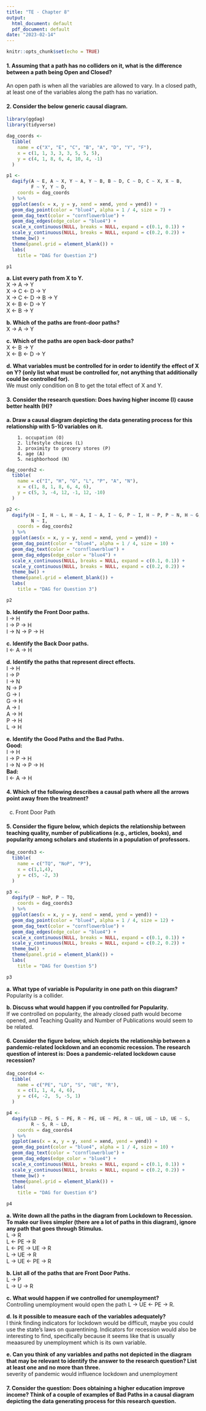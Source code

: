 ```yaml
---
title: "TE - Chapter 8"
output:
  html_document: default
  pdf_document: default
date: "2023-02-14"
---
```


```r
knitr::opts_chunk$set(echo = TRUE)
```

#### **1. Assuming that a path has no colliders on it, what is the difference between a path being Open and Closed?**

An open path is when all the variables are allowed to vary. In a closed path, at least one of the variables along the path has no variation.\

#### **2. Consider the below generic causal diagram.**

```r
library(ggdag)
library(tidyverse)

dag_coords <-
  tibble(
    name = c("X", "E", "C", "B", "A", "D", "Y", "F"),
    x = c(1, 1, 3, 3, 3, 5, 5, 5),
    y = c(4, 1, 8, 6, 4, 10, 4, -1)
  )

p1 <-
  dagify(A ~ E, A ~ X, Y ~ A, Y ~ B, B ~ D, C ~ D, C ~ X, X ~ B,
         F ~ Y, Y ~ D,
    coords = dag_coords
  ) %>%
  ggplot(aes(x = x, y = y, xend = xend, yend = yend)) +
  geom_dag_point(color = "blue4", alpha = 1 / 4, size = 7) +
  geom_dag_text(color = "cornflowerblue") +
  geom_dag_edges(edge_color = "blue4") +
  scale_x_continuous(NULL, breaks = NULL, expand = c(0.1, 0.1)) +
  scale_y_continuous(NULL, breaks = NULL, expand = c(0.2, 0.2)) +
  theme_bw() +
  theme(panel.grid = element_blank()) +
  labs(
    title = "DAG for Question 2")

p1
```

**a.  List every path from X to Y.**\
          X  -> A -> Y\
          X -> C <- D -> Y\
          X -> C <- D -> B -> Y\
          X <- B <- D -> Y\
          X <- B -> Y\
          
**b.  Which of the paths are front-door paths?**\
          X -> A -> Y\
            
**c.  Which of the paths are open back-door paths?**\
          X <- B -> Y\
          X <- B <- D -> Y\
          
**d.  What variables must be controlled for in order to identify the effect of X on Y? (only list what must be controlled for, not anything that additionally could be controlled for).**\
          We must only condition on B to get the total effect of X and Y.\

#### **3. Consider the research question: Does having higher income (I) cause better health (H)?**\

**a.  Draw a causal diagram depicting the data generating process for this relationship with 5-10 variables on it. **\
      
        1. occupation (O)
        2. lifestyle choices (L)
        3. proximity to grocery stores (P)
        4. age (A)
        5. neighborhood (N)

```r
dag_coords2 <-
  tibble(
    name = c("I", "H", "G", "L", "P", "A", "N"),
    x = c(1, 8, 1, 8, 6, 4, 6),
    y = c(5, 3, -4, 12, -1, 12, -10)
  )

p2 <-
  dagify(H ~ I, H ~ L, H ~ A, I ~ A, I ~ G, P ~ I, H ~ P, P ~ N, H ~ G,
         N ~ I, 
    coords = dag_coords2
  ) %>%
  ggplot(aes(x = x, y = y, xend = xend, yend = yend)) +
  geom_dag_point(color = "blue4", alpha = 1 / 4, size = 10) +
  geom_dag_text(color = "cornflowerblue") +
  geom_dag_edges(edge_color = "blue4") +
  scale_x_continuous(NULL, breaks = NULL, expand = c(0.1, 0.1)) +
  scale_y_continuous(NULL, breaks = NULL, expand = c(0.2, 0.2)) +
  theme_bw() +
  theme(panel.grid = element_blank()) +
  labs(
    title = "DAG for Question 3")

p2
```

**b.  Identify the Front Door paths.**\
      I -> H\
      I -> P -> H\
      I -> N -> P -> H\
      
**c.  Identify the Back Door paths.** \
      I <- A -> H\
      
**d.  Identify the paths that represent direct effects.** \
      I -> H\
      I -> P \
      I -> N\
      N -> P\
      G -> I\
      G -> H\
      A -> I\
      A -> H\
      P -> H\
      L -> H\
      
**e.  Identify the Good Paths and the Bad Paths.**\
      **Good:**\
        I -> H\
        I -> P -> H\
        I -> N -> P -> H\
      **Bad:**\
      I <- A -> H \
      

#### **4. Which of the following describes a causal path where all the arrows point away from the treatment?**\

c.  Front Door Path\

#### **5. Consider the figure below, which depicts the relationship between teaching quality, number of publications (e.g., articles, books), and popularity among scholars and students in a population of professors.**\

```r
dag_coords3 <-
  tibble(
    name = c("TQ", "NoP", "P"),
    x = c(1,1,4),
    y = c(5, -2, 3)
  )

p3 <-
  dagify(P ~ NoP, P ~ TQ, 
    coords = dag_coords3
  ) %>%
  ggplot(aes(x = x, y = y, xend = xend, yend = yend)) +
  geom_dag_point(color = "blue4", alpha = 1 / 4, size = 12) +
  geom_dag_text(color = "cornflowerblue") +
  geom_dag_edges(edge_color = "blue4") +
  scale_x_continuous(NULL, breaks = NULL, expand = c(0.1, 0.1)) +
  scale_y_continuous(NULL, breaks = NULL, expand = c(0.2, 0.2)) +
  theme_bw() +
  theme(panel.grid = element_blank()) +
  labs(
    title = "DAG for Question 5")

p3
```

**a.  What type of variable is Popularity in one path on this diagram?**\
          Popularity is a collider.\
          
**b.  Discuss what would happen if you controlled for Popularity.**\
          If we controlled on popularity, the already closed path would become opened, and Teaching Quality and Number of Publications would seem to be related. \
      

#### **6. Consider the figure below, which depicts the relationship between a pandemic-related lockdown and an economic recession. The research question of interest is: Does a pandemic-related lockdown cause recession?**\
```r
dag_coords4 <-
  tibble(
    name = c("PE", "LD", "S", "UE", "R"),
    x = c(1, 1, 4, 4, 6),
    y = c(4, -2,  5, -5, 1)
  )

p4 <-
  dagify(LD ~ PE, S ~ PE, R ~ PE, UE ~ PE, R ~ UE, UE ~ LD, UE ~ S, 
         R ~ S, R ~ LD, 
    coords = dag_coords4
  ) %>%
  ggplot(aes(x = x, y = y, xend = xend, yend = yend)) +
  geom_dag_point(color = "blue4", alpha = 1 / 4, size = 10) +
  geom_dag_text(color = "cornflowerblue") +
  geom_dag_edges(edge_color = "blue4") +
  scale_x_continuous(NULL, breaks = NULL, expand = c(0.1, 0.1)) +
  scale_y_continuous(NULL, breaks = NULL, expand = c(0.2, 0.2)) +
  theme_bw() +
  theme(panel.grid = element_blank()) +
  labs(
    title = "DAG for Question 6")

p4
```

**a.  Write down all the paths in the diagram from Lockdown to Recession. To make our lives simpler (there are a lot of paths in this diagram), ignore any path that goes through Stimulus.** \
         L -> R\
         L <- PE -> R\
         L <- PE -> UE -> R\
         L -> UE -> R\
         L -> UE <- PE -> R\
         
**b.  List all of the paths that are Front Door Paths. **\
         L -> P\
         L -> U -> R\
         
**c.  What would happen if we controlled for unemployment?** \
         Controlling unemployment would open the path L -> UE <- PE -> R. \
         
**d.  Is it possible to measure each of the variables adequately?**\
        I think finding indicators for lockdown would be difficult, maybe you could use the state's laws on quarentining. Indicators for recession would also be interesting to find, specifically because it seems like that is usually meaasured by unemployment which is its own variable.\
        
**e.  Can you think of any variables and paths not depicted in the diagram that may be relevant to identify the answer to the research question? List at least one and no more than three.**\
        severity of pandemic would influence lockdown and unemployment\
        

#### **7. Consider the question: Does obtaining a higher education improve income? Think of a couple of examples of Bad Paths in a causal diagram depicting the data generating process for this research question.**

